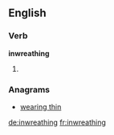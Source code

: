 ==English==

===Verb===
'''inwreathing'''

# {{present participle of|inwreathe}}

===Anagrams===
* [[wearing thin#English|wearing thin]]

[[de:inwreathing]]
[[fr:inwreathing]]